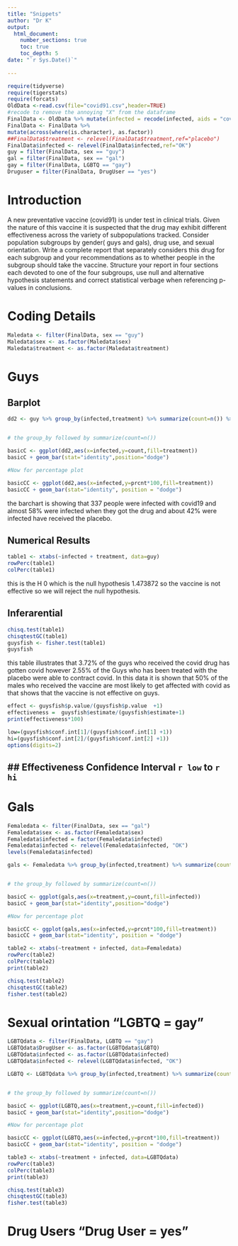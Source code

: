 ```yaml
---
title: "Snippets"
author: "Dr K"
output: 
  html_document:
    number_sections: true
    toc: true
    toc_depth: 5
date: "`r Sys.Date()`"    
    
---
```


```r
require(tidyverse)
require(tigerstats)
require(forcats)
OldData <-read.csv(file="covid91.csv",header=TRUE)
#recode to remove the annoying "X" from the dataframe
FinalData <- OldData %>% mutate(infected = recode(infected, aids = "covid", none = "OK" )) %>% select(-one_of("X"))
FinalData <- FinalData %>%
mutate(across(where(is.character), as.factor))
##FinalData$treatment <- relevel(FinalData$treatment,ref="placebo")
FinalData$infected <- relevel(FinalData$infected,ref="OK")
guy = filter(FinalData, sex == "guy")
gal = filter(FinalData, sex == "gal")
gay = filter(FinalData, LGBTQ == "gay")
Druguser = filter(FinalData, DrugUser == "yes")
```

# Introduction  

A new  preventative vaccine (covid91) is under test in clinical trials. Given the nature of this vaccine it is suspected that the drug may exhibit different effectiveness across the variety of subpopulations tracked. Consider population subgroups by gender( guys and gals), drug use, and sexual orientation. Write a complete report that separately considers this drug for each subgroup and your recommendations as to whether people in the subgroup should take the vaccine. Structure your report in four sections each devoted to one of the four subgroups, use null and alternative hypothesis statements and correct statistical verbage when referencing p-values in conclusions.

# Coding Details  

```r
Maledata <- filter(FinalData, sex == "guy")
Maledata$sex <- as.factor(Maledata$sex)
Maledata$treatment <- as.factor(Maledata$treatment)
```


# Guys   

## Barplot   

```r
dd2 <- guy %>% group_by(infected,treatment) %>% summarize(count=n()) %>% mutate(prcnt=count/sum(count))


# the group_by followed by summarize(count=n())

basicC <- ggplot(dd2,aes(x=infected,y=count,fill=treatment))
basicC + geom_bar(stat="identity",position="dodge")

#Now for percentage plot

basicCC <- ggplot(dd2,aes(x=infected,y=prcnt*100,fill=treatment)) 
basicCC + geom_bar(stat="identity", position = "dodge")
```

the barchart is showing that 337 people were infected with covid19 and almost 58% were infected when they got the drug and about 42% were infected have received the placebo. 


## Numerical Results    

```r
table1 <- xtabs(~infected + treatment, data=guy)
rowPerc(table1)
colPerc(table1)
```

this is the H 0 which is the null hypothesis 1.473872  so the vaccine is not effective so we will reject the null hypothesis. 


## Inferarential    

```r
chisq.test(table1)
chisqtestGC(table1)
guysfish <- fisher.test(table1)
guysfish
```

this table illustrates that 3.72% of the guys who received the covid drug has gotten covid however 2.55% of the Guys who has been treated with the placebo were able to contract covid. In this data it is shown that 50% of the males who received the vaccine are most likely to get affected with covid as that shows that the vaccine is not effective on guys. 


```r
effect <- guysfish$p.value/(guysfish$p.value  +1)
effectiveness =  guysfish$estimate/(guysfish$estimate+1)
print(effectiveness*100)
```

```r
low=(guysfish$conf.int[1]/(guysfish$conf.int[1] +1))
hi=(guysfish$conf.int[2]/(guysfish$conf.int[2] +1))
options(digits=2)
```

## ## Effectiveness Confidence Interval `r low`  to `r hi`



# Gals 

```r
Femaledata <- filter(FinalData, sex == "gal")
Femaledata$sex <- as.factor(Femaledata$sex)
Femaledata$infected = factor(Femaledata$infected)
Femaledata$infected <- relevel(Femaledata$infected, "OK")
levels(Femaledata$infected)
```


```r
gals <- Femaledata %>% group_by(infected,treatment) %>% summarize(count=n()) %>% mutate(prcnt=count/sum(count))


# the group_by followed by summarize(count=n())

basicC <- ggplot(gals,aes(x=treatment,y=count,fill=infected))
basicC + geom_bar(stat="identity",position="dodge")

#Now for percentage plot

basicCC <- ggplot(gals,aes(x=infected,y=prcnt*100,fill=treatment)) 
basicCC + geom_bar(stat="identity", position = "dodge")
```


```r
table2 <- xtabs(~treatment + infected, data=Femaledata)
rowPerc(table2)
colPerc(table2)
print(table2)
```

```r
chisq.test(table2)
chisqtestGC(table2)
fisher.test(table2)
```

# Sexual orintation "LGBTQ = gay"


```r
LGBTQdata <- filter(FinalData, LGBTQ == "gay")
LGBTQdata$DrugUser <- as.factor(LGBTQdata$LGBTQ)
LGBTQdata$infected <- as.factor(LGBTQdata$infected)
LGBTQdata$infected <- relevel(LGBTQdata$infected, "OK")
```


```r
LGBTQ <- LGBTQdata %>% group_by(infected,treatment) %>% summarize(count=n()) %>% mutate(prcnt=count/sum(count))


# the group_by followed by summarize(count=n())

basicC <- ggplot(LGBTQ,aes(x=treatment,y=count,fill=infected))
basicC + geom_bar(stat="identity",position="dodge")

#Now for percentage plot

basicCC <- ggplot(LGBTQ,aes(x=infected,y=prcnt*100,fill=treatment)) 
basicCC + geom_bar(stat="identity", position = "dodge")
```



```r
table3 <- xtabs(~treatment + infected, data=LGBTQdata)
rowPerc(table3)
colPerc(table3)
print(table3)
```

```r
chisq.test(table3)
chisqtestGC(table3)
fisher.test(table3)
```

# Drug Users "Drug User = yes"


